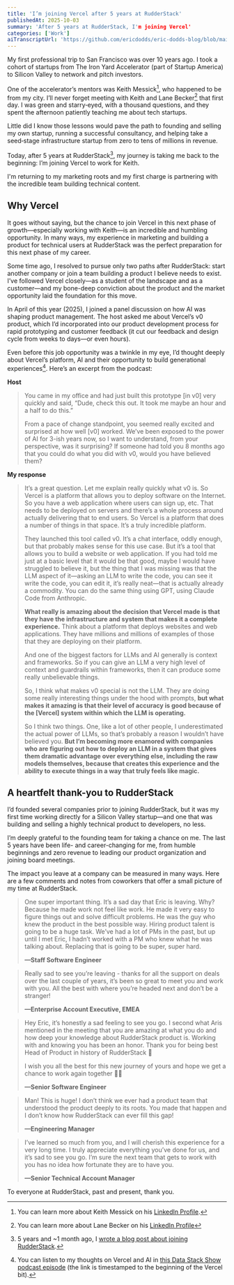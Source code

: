```yaml
---
title: 'I’m joining Vercel after 5 years at RudderStack'
publishedAt: 2025-10-03
summary: 'After 5 years at RudderStack, I'm joining Vercel'
categories: ['Work']
aiTranscriptUrl: 'https://github.com/ericdodds/eric-dodds-blog/blob/main/public/ai-chat-transcripts/transcript-joining-vercel.md'
---
```


My first professional trip to San Francisco was over 10 years ago. I took a cohort of startups from The Iron Yard Accelerator (part of Startup America) to Silicon Valley to network and pitch investors.

One of the accelerator’s mentors was Keith Messick[^1], who happened to be from my city. I’ll never forget meeting with Keith and Lane Becker[^2] that first day. I was green and starry‑eyed, with a thousand questions, and they spent the afternoon patiently teaching me about tech startups.

Little did I know those lessons would pave the path to founding and selling my own startup, running a successful consultancy, and helping take a seed‑stage infrastructure startup from zero to tens of millions in revenue.

Today, after 5 years at RudderStack[^3], my journey is taking me back to the beginning: I’m joining Vercel to work for Keith. 

I'm returning to my marketing roots and my first charge is partnering with the incredible team building technical content.

## Why Vercel 

It goes without saying, but the chance to join Vercel in this next phase of growth—especially working with Keith—is an incredible and humbling opportunity. In many ways, my experience in marketing and building a product for technical users at RudderStack was the perfect preparation for this next phase of my career. 

Some time ago, I resolved to pursue only two paths after RudderStack: start another company or join a team building a product I believe needs to exist. I’ve followed Vercel closely—as a student of the landscape and as a customer—and my bone-deep conviction about the product and the market opportunity laid the foundation for this move.

In April of this year (2025), I joined a panel discussion on how AI was shaping product management. The host asked me about Vercel’s v0 product, which I’d incorporated into our product development process for rapid prototyping and customer feedback (it cut our feedback and design cycle from weeks to days—or even hours).  

Even before this job opportunity was a twinkle in my eye, I’d thought deeply about Vercel’s platform, AI and their opportunity to build generational experiences[^4]. Here’s an excerpt from the podcast: 

**Host**

> You came in my office and had just built this prototype [in v0] very quickly and said, “Dude, check this out. It took me maybe an hour and a half to do this.” 
> 
> From a pace of change standpoint, you seemed really excited and surprised at how well [v0] worked. We’ve been exposed to the power of AI for 3-ish years now, so I want to understand, from your perspective, was it surprising? If someone had told you 8 months ago that you could do what you did with v0, would you have believed them?

**My response**

> It’s a great question. Let me explain really quickly what v0 is. So Vercel is a platform that allows you to deploy software on the Internet. So you have a web application where users can sign up, etc. That needs to be deployed on servers and there’s a whole process around actually delivering that to end users. So Vercel is a platform that does a number of things in that space. It’s a truly incredible platform. 
>
> They launched this tool called v0. It’s a chat interface, oddly enough, but that probably makes sense for this use case. But it’s a tool that allows you to build a website or web application. If you had told me just at a basic level that it would be that good, maybe I would have struggled to believe it, but the thing that I was missing was that the LLM aspect of it—asking an LLM to write the code, you can see it write the code, you can edit it, it’s really neat—that is actually already a commodity. You can do the same thing using GPT, using Claude Code from Anthropic. 
> 
> **What really is amazing about the decision that Vercel made is that they have the infrastructure and system that makes it a complete experience.** Think about a platform that deploys websites and web applications. They have millions and millions of examples of those that they are deploying on their platform. 
> 
> And one of the biggest factors for LLMs and AI generally is context and frameworks. So if you can give an LLM a very high level of context and guardrails within frameworks, then it can produce some really unbelievable things. 
> 
> So, I think what makes v0 special is not the LLM. They are doing some really interesting things under the hood with prompts, **but what makes it amazing is that their level of accuracy is good because of the [Vercel] system within which the LLM is operating.**
> 
> So I think two things. One, like a lot of other people, I underestimated the actual power of LLMs, so that’s probably a reason I wouldn’t have believed you. **But I’m becoming more enamored with companies who are figuring out how to deploy an LLM in a system that gives them dramatic advantage over everything else, including the raw models themselves, because that creates this experience and the ability to execute things in a way that truly feels like magic.** 

## A heartfelt thank-you to RudderStack 

I’d founded several companies prior to joining RudderStack, but it was my first time working directly for a Silicon Valley startup—and one that was building and selling a highly technical product to developers, no less. 

I’m deeply grateful to the founding team for taking a chance on me. The last 5 years have been life- and career-changing for me, from humble beginnings and zero revenue to leading our product organization and joining board meetings. 

The impact you leave at a company can be measured in many ways. Here are a few comments and notes from coworkers that offer a small picture of my time at RudderStack. 

> One super important thing. It’s a sad day that Eric is leaving. Why? Because he made work not feel like work. He made it very easy to figure things out and solve difficult problems. He was the guy who knew the product in the best possible way. Hiring product talent is going to be a huge task. We’ve had a lot of PMs in the past, but up until I met Eric, I hadn’t worked with a PM who knew what he was talking about. Replacing that is going to be super, super hard. 
>
> **—Staff Software Engineer**

> Really sad to see you’re leaving - thanks for all the support on deals over the last couple of years, it’s been so great to meet you and work with you. All the best with where you’re headed next and don’t be a stranger!
>
> **—Enterprise Account Executive, EMEA**

> Hey Eric, it’s honestly a sad feeling to see you go. I second what Aris mentioned in the meeting that you are amazing at what you do and how deep your knowledge about RudderStack product is. Working with and knowing you has been an honor. Thank you for being best Head of Product in history of RudderStack 🙌
> 
> I wish you all the best for this new journey of yours and hope we get a chance to work again together 🎈🎉
>
> **—Senior Software Engineer**

> Man! This is huge! I don’t think we ever had a product team that understood the product deeply to its roots. You made that happen and I don’t know how RudderStack can ever fill this gap!
>
> **—Engineering Manager**

> I’ve learned so much from you, and I will cherish this experience for a very long time. I truly appreciate everything you’ve done for us, and it’s sad to see you go. I’m sure the next team that gets to work with you has no idea how fortunate they are to have you.
>
> **—Senior Technical Account Manager**

To everyone at RudderStack, past and present, thank you. 

[^1]: You can learn more about Keith Messick on his [LinkedIn Profile](https://www.linkedin.com/in/keithmessick/). 

[^2]: You can learn more about Lane Becker on his [LinkedIn Profile](https://www.linkedin.com/in/lanebecker/)

[^3]: 5 years and ~1 month ago, I [wrote a blog post about joining RudderStack](https://www.ericdodds.com/blog/career-update-i-joined-rudderstack-as-director-of-customer-success). 

[^4]: You can listen to my thoughts on Vercel and AI in [this Data Stack Show podcast episode](https://open.spotify.com/episode/6s5YevYVsdCVo9Wg5lKEBs?t=2425) (the link is timestamped to the beginning of the Vercel bit). 